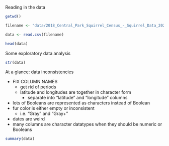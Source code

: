 Reading in the data

```r
getwd()

filename <- "data/2018_Central_Park_Squirrel_Census_-_Squirrel_Data_20240721.csv"

data <- read.csv(filename)

head(data)
```

Some exploratory data analysis

```r
str(data)
```

At a glance: data inconsistencies

-   FIX COLUMN NAMES
    -   get rid of periods
    -   latitude and longitudes are together in character form
        -   separate into "latitude" and "longitude" columns
-   lots of Booleans are represented as characters instead of Boolean
-   fur color is either empty or inconsistent
    -   i.e. "Gray" and "Gray+"
-   dates are weird
-   many columns are character datatypes when they should be numeric or Booleans

```r
summary(data)
```
